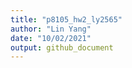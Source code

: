 ```yaml
---
title: "p8105_hw2_ly2565"
author: "Lin Yang"
date: "10/02/2021"
output: github_document
---
```







